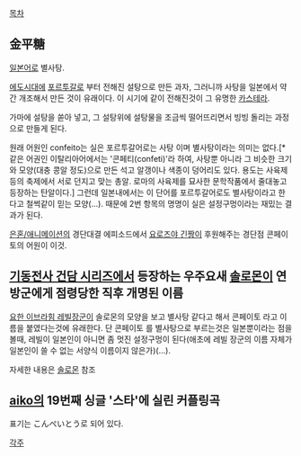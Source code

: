 [[목차]]
== 金平糖 ==
[[일본어]]로 별사탕.

[[에도]]시대에 [[포르투갈]]로 부터 전해진 설탕으로 만든 과자, 그러니까 사탕을 일본에서 약간 개조해서 만든 것이 유래이다. 이 시기에 같이 전해진것이 그 유명한 [[카스테라]].

가마에 설탕을 쏟아 넣고, 그 설탕위에 설탕물을 조금씩 떨어뜨리면서 빙빙 돌리는 과정으로 만들게 된다.

원래 어원인 confeito는 실은 포르투갈어로는 사탕 이며 별사탕이라는 의미는 없다.[* 같은 어권인 이탈리아어에서는 '콘페티(confeti)'라 하여, 사탕뿐 아니라 그 비슷한 크기와 모양(대충 콩알 정도)으로 만든 석고 알갱이나 색종이 덩어리도 있다. 용도는 사육제 등의 축제에서 서로 던지고 맞는 총알. 로마의 사육제를 묘사한 문학작품에서 줄대놓고 등장하는 탄알이다.] 그런데 일본내에서는 이 단어를 포르투갈어로도 별사탕이라고 한다고 철썩같이 믿는 모양(...). 때문에 2번 항목의 명명이 실은 설정구멍이라는 재밌는 결과가 된다. 

[[은혼/애니메이션]]의 경단대결 에피소드에서 [[요로즈야 긴짱]]이 후원해주는 경단점 콘페이토의 어원이 이것.

== [[기동전사 건담 시리즈]]에서 등장하는 우주요새 [[솔로몬]]이 연방군에게 점령당한 직후 개명된 이름 ==
[[요한 이브라힘 레빌]]장군이 솔로몬의 모양을 보고 별사탕 같다고 해서 콘페이토 라고 이름을 붙였다는것에 유래한다. 단 콘페이토 를 별사탕으로 부르는것은 일본뿐이라는 점을 볼때, 레빌이 일본인이 아니면 좀 멋진 설정구멍이 된다(애초에 레빌 장군의 이름 자체가 일본인이 쓸 수 없는 서양식 이름이지 않은가)(...).

자세한 내용은 [[솔로몬]] 참조

== [[aiko]]의 19번째 싱글 '스타'에 실린 커플링곡 ==
표기는 こんぺいとう로 되어 있다.

[[각주]]
